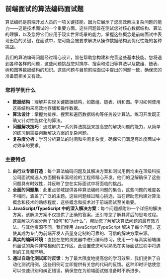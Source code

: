 ## 前端面试的算法编码面试题

算法编码是前端开发人员的一项关键技能，因为它展示了您高效解决复杂问题的能力——这是技术面试的一个重要方面。这些问题旨在测试您对核心数据结构、算法的理解，以及您将它们应用于现实世界场景的能力。掌握这些概念是前端面试中表现出色的关键，在面试中，您可能会被要求解决从操作数据结构到优化性能的各种挑战。

我们的算法编码问题经过精心设计，旨在帮助您构建和完善这些基本技能。您将遇到各种各样的问题，这些问题挑战您对排序、搜索和递归等算法以及数组、链表、树和图等数据结构的知识。这些问题与目前前端面试中提出的问题一致，确保您的准备既相关又有效。

### 您将学到什么

* **数据结构**：理解并实现关键数据结构，如数组、链表、树和图。学习如何使用这些结构来高效地存储和操作数据。
* **算法设计**：掌握为排序、搜索和遍历数据结构等任务设计算法。练习开发既正确又针对性能优化的算法。
* **问题解决技巧**：通过解决一系列算法挑战来提高您的解决问题的能力，从简单的练习到需要创新解决方案的复杂问题。
* **复杂度分析**：学习分析算法的时间和空间复杂度，确保它们满足高难度面试中对效率的要求。

### 主要特点

1. **由行业专家打造**：每个算法编码问题及其解决方案和测试用例均由在顶级科技公司面试候选人方面拥有丰富经验的工程师精心开发。他们的见解确保了这些问题具有时效性，并反映了您在实际面试中将面临的挑战。
2. **全面的问题集**：此重点领域提供各种算法编码问题的集合，这些问题的难度各不相同，涵盖了广泛的主题。这些问题经过精心挑选，旨在帮助您构建对算法概念和技术的熟练程度，这些概念和技术对于前端面试至关重要。
3. **JavaScript/TypeScript 中的深入解决方案**：每个问题都附带一个详细的解决方案，该解决方案不仅提供了正确的答案，还引导您了解其背后的思考过程。这些解决方案分解了“如何”和“为什么”，帮助您了解解决算法问题的最有效方法。与其他资源不同，我们使用 JavaScript/TypeScript 解决了每个问题，这使其成为专门为前端开发人员量身定制的可靠的、可信的解决方案来源。
4. **真实的编码环境**：直接在您的浏览器中进行编码练习，使用一个与真实前端编码面试的条件非常相似的工作区。此设置使您可以熟悉在实际面试过程中将遇到的工具和环境。
5. **通过自动化测试即时反馈**：为了最大限度地提高您的学习效果，我们提供了自动化测试用例，这些用例可立即提供有关您的代码的反馈。这种即时评估使您可以快速识别和纠正错误，确保您在为前端面试做准备时不断进步。
